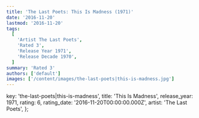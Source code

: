 ```yaml
---
title: 'The Last Poets: This Is Madness (1971)'
date: '2016-11-20'
lastmod: '2016-11-20'
tags:
  [
    'Artist The Last Poets',
    'Rated 3',
    'Release Year 1971',
    'Release Decade 1970',
  ]
summary: 'Rated 3'
authors: ['default']
images: ['/content/images/the-last-poets|this-is-madness.jpg']
---
```


  key: 'the-last-poets|this-is-madness',
  title: 'This Is Madness',
  release_year: 1971,
  rating: 6,
  rating_date: '2016-11-20T00:00:00.000Z',
  artist: 'The Last Poets',
};

<MusicRating data={data} />
